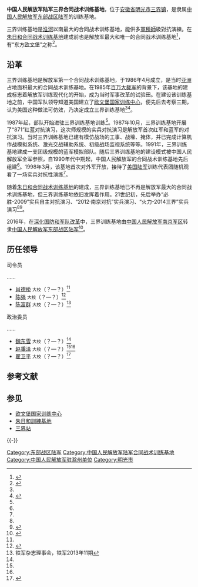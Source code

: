 {{Infobox PRCG
|color = darkgreen
|机构名称 = 中国人民解放军陆军三界合同战术训练基地
|上级机构 = [[中国人民解放军东部战区陆军|中国人民解放军东部战区陆军]]
|机构类型 = 战区陆军训练基地
|军事级别 = 
|标志1 = China Emblem PLA.svg
|标志1说明 = [[中国人民解放军军徽|中国人民解放军军徽]]
|职位1 = 司令员
|人员1 = 
|衔级1 = 大校
|职位2 = 政治委员
|人员2 = 
|衔级2 = 大校
|职位3 =
|人员3 =
|职位4 =
|人员4 =
|地址1 = [[安徽省|安徽省]][[明光市|明光市]][[三界镇_(明光市)|三界镇]]
|成立时间 = 1986年
|a=
|b=
|c=
|d=
|E=
|e=
}}

'''中国人民解放军陆军三界合同战术训练基地'''，位于[[安徽省|安徽省]][[明光市|明光市]][[三界镇_(明光市)|三界镇]]，是隶属[[中国人民解放军东部战区陆军|中国人民解放军东部战区陆军]]的训练基地。

三界训练基地是[[淮河|淮河]]以南最大的合同战术训练基地，能供多[[軍種|軍種]][[师_(军队)|師]]級對抗演練。在[[朱日和訓練基地|朱日和合同战术训练基地]]建成前也是解放军最大和唯一的合同战术训练基地<ref name="gfb">{{Cite web|title=媒体盘点我军3大训练基地：朱日和科技含量高|url=http://news.mod.gov.cn/action/2014-10/09/content_4542398_3.htm|accessdate=2017-01-18|date=2014-10-09|publisher=中华人民共和国国防部|archiveurl=https://web.archive.org/web/20170401184824/http://news.mod.gov.cn/action/2014-10/09/content_4542398_3.htm|archivedate=2017-04-01|dead-url=yes}}</ref>，有“东方[[欧文堡国家训练中心|欧文堡]]”之称<ref>{{Cite web|title=90年90个第一丨三界：第一个合同战术训练基地|url=http://www.xinhuanet.com//mil/2017-07/10/c_129651669.htm|accessdate=2020-01-11|date=2017-07-10|publisher=新华网|archiveurl=https://web.archive.org/web/20200111100801/http://www.xinhuanet.com//mil/2017-07/10/c_129651669.htm|archivedate=2020-01-11|dead-url=no}}</ref>。

==沿革==
三界训练基地是解放军第一个合同战术训练基地，于1986年4月成立，是当时[[亚洲|亚洲]]占地面积最大的合同战术训练基地。在1985年[[百万大裁军|百万大裁军]]的背景下，该基地的建成标志着解放军训练现代化的开始，成为当时军事改革的试验田。在建设该训练基地之前，中国军队领导知道美国建立了[[欧文堡国家训练中心|欧文堡国家训练中心]]，便先后去考察三期，认为美国这种做法可仿效，乃决定成立三界训练基地<ref name="gfb" /><ref name="budui">{{Cite web|title=我军训练基地拥有专业化程度最高的模拟敌军部队|url=http://news.xinhuanet.com/mil/2006-07/28/content_4886732.htm|accessdate=2017-01-18|date=2006-07-28|publisher=新华网|archiveurl=https://web.archive.org/web/20151021115011/http://news.xinhuanet.com/mil/2006-07/28/content_4886732.htm|archivedate=2015-10-21|dead-url=no}}</ref>。

1987年起，部队开始进驻三界训练基地训练<ref name="budui" />。1987年10月，三界训练基地开展了“871”红蓝对抗演习，这次师规模的实兵对抗演习是解放军首次红军和蓝军的对抗演习。当时三界训练基地已建有模仿战场的工事、战壕、掩体，并已完成计算机作战模拟系统、激光交战辅助系统、初级战场监视系统等等。1991年，三界训练基地建成一支团级规模的蓝军模拟部队。随后三界训练基地的建设模式被中国人民解放军全军参照，自1990年代中期起，中国人民解放军的合同战术训练基地先后组建<ref name="gfb" />。1998年3月，该基地首次对外军开放，接待了[[美国陆军|美国陆军]]训练代表团随机观看了一场实兵对抗性演练<ref name="budui" />。

随着[[中国人民解放军陆军朱日和合同战术训练基地|朱日和合同战术训练基地]]的建成，三界训练基地已不再是解放军最大的合同战术训练基地，但三界训练基地依旧发挥着作用。21世纪初，先后举办“必胜-2009”实兵自主对抗演习、“2012·南京对抗”实兵演习、“火力-2014三界”实兵演习<ref name="gfb" /><ref name="xhw">{{Cite web|title=揭秘解放军三大军事训练基地：朱日和科技含量最高|url=http://news.xinhuanet.com/mil/2014-10/10/c_127080398_4.htm|accessdate=2014-11-09|date=2014-10-10|publisher=新华网|archiveurl=https://web.archive.org/web/20170802153041/http://news.xinhuanet.com/mil/2014-10/10/c_127080398_4.htm|archivedate=2017-08-02|dead-url=no}}</ref>。

2016年，在[[深化国防和军队改革|深化国防和军队改革]]中，三界训练基地由[[中国人民解放军南京军区|中国人民解放军南京军区]]转隶[[中国人民解放军东部战区陆军|中国人民解放军东部战区陆军]]<ref>{{Cite web|title=安徽省党政军领导走访慰问驻皖部队|url=http://mt.sohu.com/20160727/n461282712.shtml|accessdate=2017-01-18|date=2016-07-27|publisher=搜狐|archiveurl=https://web.archive.org/web/20190513162201/http://mt.sohu.com/20160727/n461282712.shtml|archivedate=2019-05-13|dead-url=no}}</ref>。

==历任领导==
{{col-begin}}
{{col-2}}
; 司令员

……
*[[肖德桥|肖德桥]] <small>大校</small>（？—？）<ref name="budui" />
*[[陈强_(南京军区)|陈强]] <small>大校</small>（？—？）<ref name="jiguang">{{Cite web|title=南京军区演习大量使用激光模拟器材不搞预演|url=http://mil.eastday.com/m/20101109/u1a5538578.html|accessdate=2017-11-12|date=2010-11-09|publisher=东方军事|archiveurl=https://web.archive.org/web/20171113060308/http://mil.eastday.com/m/20101109/u1a5538578.html|archivedate=2017-11-13|dead-url=yes}}</ref>
*[[陈富群|陈富群]] <small>大校</small>（？—？）<ref name="lishihui">铁军杂志理事会，铁军2013年11期</ref>

{{col-2}}
; 政治委员

……
*[[魏东雪|魏东雪]] <small>大校</small>（？—？）<ref name="budui" />
*[[赵秉泽|赵秉泽]] <small>大校</small>（？—？）<ref name="jiguang" /><ref name="lishihui" />
*[[翟卫平|翟卫平]] <small>大校</small>（？—？）<ref>{{Cite web|title=滁州市委市政府举行2014年春节团拜会|url=http://ah.anhuinews.com/system/2014/01/28/006295149.shtml|accessdate=2017-11-12|date=2014-01-28|publisher=中安在线|archiveurl=https://web.archive.org/web/20171113113055/http://ah.anhuinews.com/system/2014/01/28/006295149.shtml|archivedate=2017-11-13|dead-url=yes}}</ref>
{{col-end}}

== 参考文献 ==
{{Reflist}}

== 参见 ==
{{Portal box|中华人民共和国|军事|安徽}}
*[[欧文堡国家训练中心|欧文堡国家训练中心]]
*[[朱日和訓練基地|朱日和訓練基地]]
* [[三界站|三界站]]

{{-}}
{{中国人民解放军陆军}}

[[Category:东部战区陆军|Category:东部战区陆军]]
[[Category:中国人民解放军陆军合同战术训练基地|Category:中国人民解放军陆军合同战术训练基地]]
[[Category:中国人民解放军驻滁州单位|Category:中国人民解放军驻滁州单位]]
[[Category:明光市|Category:明光市]]